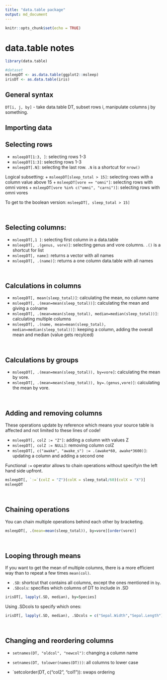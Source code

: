 ```yaml
---
title: "data.table package"
output: md_document
---
```


```r
knitr::opts_chunk$set(echo = TRUE)
```

# data.table notes
```r
library(data.table)

#dataset
msleepDT <- as.data.table(ggplot2::msleep)
irisDT <- as.data.table(iris)
```



## General syntax

`DT[i, j, by]` - take data.table DT, subset rows i, manipulate columns j by something.


## Importing data


## Selecting rows

+ `msleepDT[1:3, ]`: selecting rows 1-3
+ `msleepDT[1:3]`: selecting rows 1-3
+ `msleepDT[.N]`: selecting the last row. `.N` is a shortcut for `nrow()`


Logical subsetting:
+ `msleepDT[sleep_total > 15]`: selecting rows with a column value above 15
+ `msleepDT[vore == "omni"]`: selecting rows with omni vores
+ `msleepDT[vore %in% c("omni", "carni")]`: selecting rows with omni vores

To get to the boolean version: `msleepDT[, sleep_total > 15]`





<br>

## Selecting columns:

+ `msleepDT[,1 ]`: selecting first column in a data.table
+ `msleepDT[, .(genus, vore)]`: selecting genus and vore columns. `.()` is a shortcut for list
+ `msleepDT[, name]`: returns a vector with all names
+ `msleepDT[, .(name)]`: returns a one column data.table with all names



<br>

## Calculations in columns

+ `msleepDT[, mean(sleep_total)]`: calculating the mean, no column name
+ `msleepDT[, .(mean=mean(sleep_total))]`: calculating the mean and giving a colname
+ `msleepDT[, .(mean=mean(sleep_total), median=median(sleep_total))]`: calculating multiple columns
+ `msleepDT[, .(name, mean=mean(sleep_total), median=median(sleep_total))]`: keeping a column, adding the overall mean and median (value gets recylced)


<br>

## Calculations by groups

+ `msleepDT[, .(mean=mean(sleep_total)), by=vore]`: calculating the mean by vore.
+ `msleepDT[, .(mean=mean(sleep_total)), by=.(genus,vore)]`: calculating the mean by vore.


<br>

## Adding and removing columns

These operations update by reference which means your source table is affected and not limited to these lines of code!


+ `msleepDT[, colZ := "Z"]`: adding a column with values Z
+ `msleepDT[, colZ := NULL]`: removing column colZ
+ `msleepDT[, c("awake", "awake_s") := .(awake*60, awake*3600)]`: updating a column and adding a second one


Functional `:=` operator allows to chain operations without specifyin the left hand side upfront.

```r
msleepDT[, `:=`(colZ = "Z")(colK = sleep_total/60)(colX = "X")]
msleepDT
```



<br>

## Chaining operations

You can chain multiple operations behind each other by bracketing.

```r
msleepDT[, .(mean=mean(sleep_total)), by=vore][order(vore)]
```


<br> 

## Looping through means

If you want to get the mean of multiple columns, there is a more efficient way than to repeat a few times `mean(col)`.

+ `.SD`: shortcut that contains all columns, except the ones mentioned in `by`.
+ `.SDcols`: specifies which columns of DT to include in .SD 

```r
irisDT[, lapply(.SD, median), by=Species]
```

Using .SDcols to specify which ones:

```r
irisDT[, lapply(.SD, median), .SDcols = c("Sepal.Width","Sepal.Length"), by=Species]
```



<br>

## Changing and reordering columns

+ `setnames(DT, "oldcol", "newcol")`: changing a column name
+ `setnames(DT, tolower(names(DT)))`: all columns to lower case

+ `setcolorder(DT, c("col2", "col1")): swaps ordering
